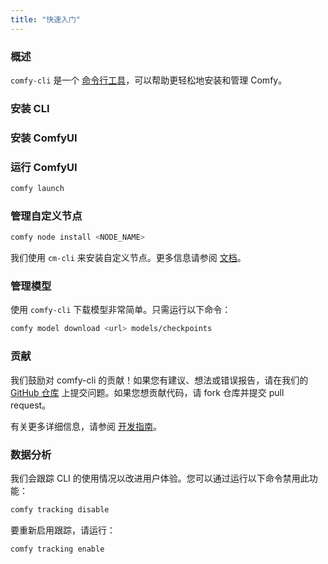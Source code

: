 ```yaml
---
title: "快速入门"
---
```



### 概述

`comfy-cli` 是一个 [命令行工具](https://github.com/Comfy-Org/comfy-cli)，可以帮助更轻松地安装和管理 Comfy。

### 安装 CLI

<InstallCli/>

### 安装 ComfyUI

<InstallComfyFromCli/>

### 运行 ComfyUI

```bash
comfy launch
```

### 管理自定义节点

```bash
comfy node install <NODE_NAME>
```

我们使用 `cm-cli` 来安装自定义节点。更多信息请参阅 [文档](https://github.com/ltdrdata/ComfyUI-Manager/blob/main/docs/en/cm-cli.md)。

### 管理模型

使用 `comfy-cli` 下载模型非常简单。只需运行以下命令：

```bash
comfy model download <url> models/checkpoints
```

### 贡献

我们鼓励对 comfy-cli 的贡献！如果您有建议、想法或错误报告，请在我们的 [GitHub 仓库](https://github.com/Comfy-Org/comfy-cli/issues) 上提交问题。如果您想贡献代码，请 fork 仓库并提交 pull request。

有关更多详细信息，请参阅 [开发指南](https://github.com/Comfy-Org/comfy-cli/blob/main/DEV_README.md)。

### 数据分析

我们会跟踪 CLI 的使用情况以改进用户体验。您可以通过运行以下命令禁用此功能：

```bash
comfy tracking disable
```

要重新启用跟踪，请运行：

```bash
comfy tracking enable
```
